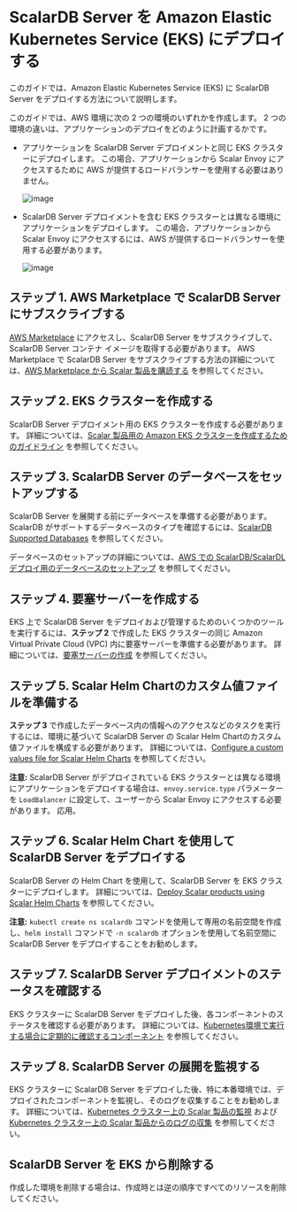 # ScalarDB Server を Amazon Elastic Kubernetes Service (EKS) にデプロイする


<TranslationBanner />

このガイドでは、Amazon Elastic Kubernetes Service (EKS) に ScalarDB Server をデプロイする方法について説明します。

このガイドでは、AWS 環境に次の 2 つの環境のいずれかを作成します。 2 つの環境の違いは、アプリケーションのデプロイをどのように計画するかです。

* アプリケーションを ScalarDB Server デプロイメントと同じ EKS クラスターにデプロイします。 この場合、アプリケーションから Scalar Envoy にアクセスするために AWS が提供するロードバランサーを使用する必要はありません。

  ![image](./images/png/EKS_ScalarDB_Server_App_In_Cluster.drawio.png)  

* ScalarDB Server デプロイメントを含む EKS クラスターとは異なる環境にアプリケーションをデプロイします。 この場合、アプリケーションから Scalar Envoy にアクセスするには、AWS が提供するロードバランサーを使用する必要があります。

  ![image](./images/png/EKS_ScalarDB_Server_App_Out_Cluster.drawio.png)  

## ステップ 1. AWS Marketplace で ScalarDB Server にサブスクライブする

[AWS Marketplace](https://aws.amazon.com/marketplace/pp/prodview-rzbuhxgvqf4d2) にアクセスし、ScalarDB Server をサブスクライブして、ScalarDB Server コンテナ イメージを取得する必要があります。 AWS Marketplace で ScalarDB Server をサブスクライブする方法の詳細については、[AWS Marketplace から Scalar 製品を購読する](AwsMarketplaceGuide.md#aws-marketplace-から-scalar-製品を購読する) を参照してください。

## ステップ 2. EKS クラスターを作成する

ScalarDB Server デプロイメント用の EKS クラスターを作成する必要があります。 詳細については、[Scalar 製品用の Amazon EKS クラスターを作成するためのガイドライン](CreateEKSClusterForScalarProducts.mdx) を参照してください。

## ステップ 3. ScalarDB Server のデータベースをセットアップする

ScalarDB Server を展開する前にデータベースを準備する必要があります。 ScalarDB がサポートするデータベースのタイプを確認するには、[ScalarDB Supported Databases](https://github.com/scalar-labs/scalardb/blob/master/docs/scalardb-supported-databases.mdx) を参照してください。

データベースのセットアップの詳細については、[AWS での ScalarDB/ScalarDL デプロイ用のデータベースのセットアップ](SetupDatabaseForAWS.mdx) を参照してください。

## ステップ 4. 要塞サーバーを作成する

EKS 上で ScalarDB Server をデプロイおよび管理するためのいくつかのツールを実行するには、**ステップ 2** で作成した EKS クラスターの同じ Amazon Virtual Private Cloud (VPC) 内に要塞サーバーを準備する必要があります。 詳細については、[要塞サーバーの作成](CreateBastionServer.mdx) を参照してください。

## ステップ 5. Scalar Helm Chartのカスタム値ファイルを準備する

**ステップ 3** で作成したデータベース内の情報へのアクセスなどのタスクを実行するには、環境に基づいて ScalarDB Server の Scalar Helm Chartのカスタム値ファイルを構成する必要があります。 詳細については、[Configure a custom values file for Scalar Helm Charts](https://github.com/scalar-labs/helm-charts/blob/main/docs/configure-custom-values-file.mdx) を参照してください。

**注意:** ScalarDB Server がデプロイされている EKS クラスターとは異なる環境にアプリケーションをデプロイする場合は、`envoy.service.type` パラメーターを `LoadBalancer` に設定して、ユーザーから Scalar Envoy にアクセスする必要があります。 応用。

## ステップ 6. Scalar Helm Chart を使用して ScalarDB Server をデプロイする

ScalarDB Server の Helm Chart を使用して、ScalarDB Server を EKS クラスターにデプロイします。 詳細については、[Deploy Scalar products using Scalar Helm Charts](https://github.com/scalar-labs/helm-charts/blob/main/docs/how-to-deploy-scalar-products.mdx) を参照してください。

**注意:** `kubectl create ns scalardb` コマンドを使用して専用の名前空間を作成し、`helm install` コマンドで `-n scalardb` オプションを使用して名前空間に ScalarDB Server をデプロイすることをお勧めします。

## ステップ 7. ScalarDB Server デプロイメントのステータスを確認する

EKS クラスターに ScalarDB Server をデプロイした後、各コンポーネントのステータスを確認する必要があります。 詳細については、[Kubernetes環境で実行する場合に定期的に確認するコンポーネント](RegularCheck.mdx) を参照してください。

## ステップ 8. ScalarDB Server の展開を監視する

EKS クラスターに ScalarDB Server をデプロイした後、特に本番環境では、デプロイされたコンポーネントを監視し、そのログを収集することをお勧めします。 詳細については、[Kubernetes クラスター上の Scalar 製品の監視](K8sMonitorGuide.mdx) および [Kubernetes クラスター上の Scalar 製品からのログの収集](K8sLogCollectionGuide.mdx) を参照してください。

## ScalarDB Server を EKS から削除する

作成した環境を削除する場合は、作成時とは逆の順序ですべてのリソースを削除してください。
